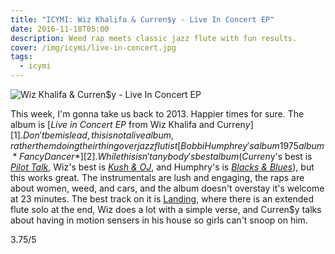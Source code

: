 ```yaml
---
title: "ICYMI: Wiz Khalifa & Curren$y - Live In Concert EP"
date: 2016-11-18T05:00
description: Weed rap meets classic jazz flute with fun results.
cover: /img/icymi/live-in-concert.jpg
tags: 
  - icymi
---
```


![Wiz Khalifa & Curren$y - Live In Concert EP](/img/icymi/live-in-concert.jpg)

This week, I'm gonna take us back to 2013. Happier times for sure. The album is
[*Live in Concert EP* from Wiz Khalifa and Curren$y][1]. Don't be mislead, this
is not a  live album, rather them doing their thing over jazz flutist [Bobbi Humphrey's album 1975 album *Fancy Dancer*][2].
While this isn't anybody's best album (Curren$y's best is [*Pilot Talk*][3],
Wiz's best is [*Kush & OJ*][4], and Humphry's is [*Blacks & Blues*][5]), but
this works great. The instrumentals are lush and engaging, the raps are about
women, weed, and cars, and the album doesn't overstay it's welcome at 23
minutes. The best track on it is [Landing][6], where there is an extended flute
solo at the end, Wiz does a lot with a simple verse, and Curren$y talks about
having in motion sensers in his house so girls can't snoop on him.

3.75/5

[1]: https://open.spotify.com/album/2r1pEm4zT8bzXy9zGKOLwe
[2]: https://open.spotify.com/album/1pT80BtTp6pzTvX3PFUHpb
[3]: https://open.spotify.com/album/5ydx8HEoTmJrxZuPKcTU4V
[4]: http://www.datpiff.com/Wiz-Khalifa-Kush-OJ-mixtape.112367.html
[5]: https://open.spotify.com/album/1zCeavwN7ZhPIGR5phKxJv
[6]: https://open.spotify.com/track/3GQsfS8DwxLPHWBBqFHOgI
